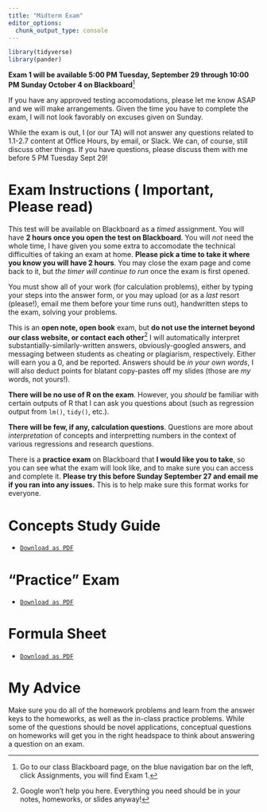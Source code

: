 ```yaml
---
title: "Midterm Exam"
editor_options: 
  chunk_output_type: console
---
```


```r
library(tidyverse)
library(pander)
```

**Exam 1 will be available 5:00 PM Tuesday, September 29 through 10:00 PM Sunday October 4 on Blackboard**^[Go to our class Blackboard page, on the blue navigation bar on the left, click Assignments, you will find Exam 1.]

If you have any approved testing accomodations, please let me know ASAP and we will make arrangements. Given the time you have to complete the exam, I will not look favorably on excuses given on Sunday.

While the exam is out, I (or our TA) will not answer any questions related to 1.1-2.7 content at Office Hours, by email, or Slack. We can, of course, still discuss other things. If you have questions, please discuss them with me before 5 PM Tuesday Sept 29!

# Exam Instructions (<i class="fas fa-exclamation-circle"></i> Important, Please read)

This test will be available on Blackboard as a *timed* assignment. You will have **2 hours once you open the test on Blackboard**. You will *not* need the whole time, I have given you some extra to accomodate the technical difficulties of taking an exam at home. **Please pick a time to take it where you know you will have 2 hours**. You may close the exam page and come back to it, but *the timer will continue to run* once the exam is first opened.

You must show all of your work (for calculation problems), either by typing your steps into the answer form, or you may upload (or as a *last* resort (please!), email me them before your time runs out), handwritten steps to the exam, solving your problems.

This is an **open note, open book** exam, but **do not use the internet beyond our class website, or contact each other**^[Google won't help you here. Everything you need should be in your notes, homeworks, or slides anyway!] I will automatically interpret substantially-similarly-written answers, obviously-googled answers, and messaging between students as cheating or plagiarism, respectively. Either will earn you a 0, and be reported. Answers should be *in your own words*, I will also deduct points for blatant copy-pastes off my slides (those are *my* words, not yours!).

**There will be no use of R on the exam**. However, you *should* be familiar with certain outputs of R that I can ask you questions about (such as regression output from `lm()`, `tidy()`, etc.).

**There will be few, if any, calculation questions**. Questions are more about *interpretation* of concepts and interpretting numbers in the context of various regressions and research questions.

There is a **practice exam** on Blackboard that **I would like you to take**, so you can see what the exam will look like, and to make sure you can access and complete it. **Please try this before Sunday September 27 and email me if you ran into any issues.** This is to help make sure this format works for everyone.

# Concepts Study Guide

- [<i class="fas fa-file-pdf"></i> `Download as PDF`](/examprep/midtermconcepts.pdf)
<!-- [<i class="fas fa-external-link-square-alt"></i> Review Questions Slides](/slides/midterm-review.html) -->

# "Practice" Exam

- [<i class="fas fa-file-pdf"></i> `Download as PDF`](/examprep/01-old-exam.pdf)

# Formula Sheet

- [<i class="fas fa-file-pdf"></i> `Download as PDF`](/examprep/midtermformulas.pdf)


# My Advice

Make sure you do all of the homework problems and learn from the answer keys to the homeworks, as well as the in-class practice problems. While some of the questions should be novel applications, conceptual questions on homeworks will get you in the right headspace to think about answering a question on an exam.